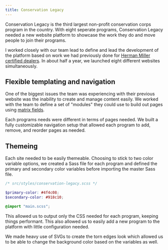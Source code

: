 ```yaml
---
title: Conservation Legacy
---
```


Conservation Legacy is the third largest non-profit conservation corps program in the country. With eight seperate programs, Conservation Legacy needed a new website platform to showcase the work they do and move people to join their programs.

I worked closely with our team lead to define and lead the development of the platform based on work we had previously done for [Herman Miller certified dealers](http://mightyinthemidwest.com/work/herman-miller-dealer-platform). In about half a year, we launched eight different websites simultaneously.

## Flexible templating and navigation

One of the biggest issues the team was experiencing with their previous website was the inability to create and manage content easily. We worked with the team to define a set of "modules" they could use to build out pages using [matrix fields](https://www.youtube.com/watch?v=VSXglzqJ2Z4).

Each programs needs were different in terms of pages needed. We built a fully customizable navigation setup that allowed each program to add, remove, and reorder pages as needed.

## Themeing

Each site needed to be easily themeable. Choosing to stick to two color variable options, we created a Sass file for each program and defined the primary and secondary color variables before importing the master Sass file.

```scss
/* src/styles/conservation-legacy.scss */

$primary-color: #4f4c08;
$secondary-color: #918c10;

@import "main.scss";
```

This allowed us to output only the CSS needed for each program, keeping things performant. This also allowed us to easily add a new program to the platform with little configuration needed.

We made heavy use of SVGs to create the torn edges look which allowed us to be able to change the background color based on the variables as well.
